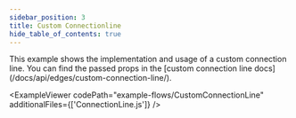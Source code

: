 ```yaml
---
sidebar_position: 3
title: Custom Connectionline
hide_table_of_contents: true
---
```



<ExampleLayout>
This example shows the implementation and usage of a custom connection line. You can find the passed props in the [custom connection line docs](/docs/api/edges/custom-connection-line/).

<ExampleViewer
  codePath="example-flows/CustomConnectionLine"
  additionalFiles={['ConnectionLine.js']}
/>
</ExampleLayout>
